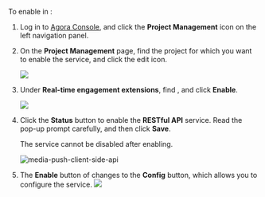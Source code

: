 
To enable <Vg k="MPUSH" /> in <Vg k="CONSOLE" />:

1. Log in to [Agora Console](https://console.agora.io/), and click the **Project Management** icon on the left navigation panel.

2. On the **Project Management** page, find the project for which you want to enable the <Vg k="MPUSH" /> service, and click the edit icon.

    <img src="https://web-cdn.agora.io/docs-files/1637660034129"/>

3. Under **Real-time engagement extensions**, find **<Vg k="MPUSH" />**, and click **Enable**.

    <img src="https://web-cdn.agora.io/docs-files/1661509060968"/>

4. Click the **Status** button to enable the <Vg k="MPUSH" /> **RESTful API** service. Read the pop-up prompt carefully, and then click **Save**. <div class="alert note">The service cannot be disabled after enabling. </div>

    ![media-push-client-side-api](/images/media-push/media-push-client-side-api.png)

5. The **Enable** button of **<Vg k="MPUSH" />** changes to the **Config** button, which allows you to configure the <Vg k="MPUSH" /> service.
    <img src="https://web-cdn.agora.io/docs-files/1661509305442"/>
